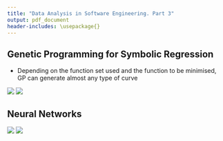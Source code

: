 ```yaml
---
title: "Data Analysis in Software Engineering. Part 3"
output: pdf_document
header-includes: \usepackage{}
---
```


## Genetic Programming for Symbolic Regression
  - Depending on the function set used and the function to be minimised, GP can generate almost any type of curve
  
  ![](/home/javier/DocProjects/PRESI2013/london2015/gp1.png)
  ![](/home/javier/DocProjects/PRESI2013/london2015/gp2.png)



## Neural Networks

  ![](/home/javier/DocProjects/PRESI2013/london2015/neuralnet.png)
 ![](/home/javier/DocProjects/PRESI2013/london2015/neuralnet2.png)